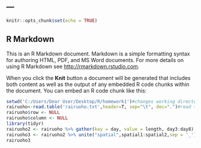 ---
---

```r
knitr::opts_chunk$set(echo = TRUE)
```

## R Markdown

This is an R Markdown document. Markdown is a simple formatting syntax for authoring HTML, PDF, and MS Word documents. For more details on using R Markdown see <http://rmarkdown.rstudio.com>.

When you click the **Knit** button a document will be generated that includes both content as well as the output of any embedded R code chunks within the document. You can embed an R code chunk like this:

```r
setwd('C:/Users/Dear User/Desktop/R/homework1')#changes working directory
rairuoho<-read.table('rairuoho.txt',header=T, sep="\t", dec=".")#read txt
rairuoho$row <- NULL
rairuoho$column <- NULL
library(tidyr)
rairuoho2 <- rairuoho %>% gather(key = day, value = length, day3:day8) # use the function 'gather' to reformat the table in order to have the day as a single variable
rairuoho3 <- rairuoho2 %>% unite("spatial",spatial1:spatial2,sep = '_')#Merge variables Spatial1 and Spatial2 in order to obtain the following format for the spatial coordinates of an observation upper_left
rairuoho3
```

